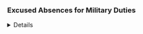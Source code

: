 ### Excused Absences for Military Duties

<details>

**Excused Absences for Military Duties**: If a student is required to be absent for one-fifth or less of the required course interactions (e.g., class meetings) due to military duties, the following procedure (per *SR 5.2.5.2.3.2*) shall apply:

1.  Once a student is aware of a call to duty, the student shall provide a copy of the military orders to the Director of the Veterans Resource Center. The student shall also provide the Director with a list of his/her courses and instructors.

2.  The Director will verify the orders with the appropriate military authority, and on behalf of the military student, notify each Instructor of Record via Department Letterhead as to the known extent of the absence.

3.  The Instructor of Record shall not penalize the student's absence in any way and shall provide accommodations and timeframes so that the student can make up missed assignments, quizzes, and tests in a mutually agreed upon manner.

</details>
